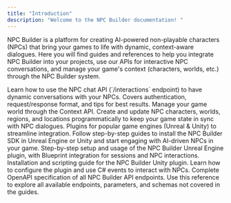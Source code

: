 ```yaml
---
title: "Introduction"
description: "Welcome to the NPC Builder documentation! "
---
```


NPC Builder is a platform for creating AI-powered non-playable characters (NPCs) that bring your games to life with dynamic, context-aware dialogues. Here you will find guides and references to help you integrate NPC Builder into your projects, use our APIs for interactive NPC conversations, and manage your game's context (characters, worlds, etc.) through the NPC Builder system.

<Columns cols={3}>
  <Card title="Interactions API Guide" icon="message-dots" href="/interactions-api-guide">
    Learn how to use the NPC chat API (`/interactions` endpoint) to have dynamic conversations with your NPCs. Covers authentication, request/response format, and tips for best results.
  </Card>
  <Card title="Context API Reference" icon="database" href="/context-api-reference">
    Manage your game world through the Context API. Create and update NPC characters, worlds, regions, and locations programmatically to keep your game state in sync with NPC dialogues.
  </Card>
  <Card title="Game Engine Integrations" icon="gamepad" href="/integrations/unreal-engine-integration-plugin">
    Plugins for popular game engines (Unreal & Unity) to streamline integration. Follow step-by-step guides to install the NPC Builder SDK in Unreal Engine or Unity and start engaging with AI-driven NPCs in your game.
  </Card>
</Columns>

<Columns cols={2}>
  <Card title="Unreal Engine Plugin" href="/integrations/unreal-engine-integration-plugin" img="https://cdn2.unrealengine.com/ue-logotype-2023-vertical-white-1686x2048-bbfded26daa7.png">
    Step-by-step setup and usage of the NPC Builder Unreal Engine plugin, with Blueprint integration for sessions and NPC interactions.
  </Card>
  <Card title="Unity Plugin" icon="cube" href="/integrations/unity-integration-plugin">
    Installation and scripting guide for the NPC Builder Unity plugin. Learn how to configure the plugin and use C# events to interact with NPCs.
  </Card>
</Columns>

<Columns cols={1}>
  <Card title="Full API Reference" icon="book" href="/api-reference">
    Complete OpenAPI specification of all NPC Builder API endpoints. Use this reference to explore all available endpoints, parameters, and schemas not covered in the guides.
  </Card>
</Columns>